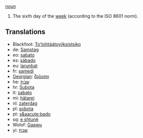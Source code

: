 [[noun]]

#The sixth day of the [[week]] (according to the ISO 8601 norm).

==Translations==
*Blackfoot: [[To'tohtáátoyiiksistsiko]]
*de: [[Samstag]]
*eo: [[sabato]]
*es: [[sábado]]
*eu: [[larunbat]]
*fr: [[samedi]]
*[[Georgian]]: [[შაბათი]]
*he: [[שבת]]
*hr: [[Subota]]
*it: [[sabato]]
*mi: [[hätarei]]
*nl: [[zaterdag]]
*pl: [[sobota]]
*pt: [[s&aacute;bado]]
*sq: [[e shtunë]]
*Wolof: [[Gaawu]]
*yi: [[שבת]]